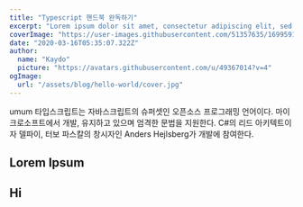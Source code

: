 ```yaml
---
title: "Typescript 핸드북 완독하기"
excerpt: "Lorem ipsum dolor sit amet, consectetur adipiscing elit, sed do eiusmod tempor incididunt ut labore et dolore magna aliqua. Praesent elementum facilisis leo vel fringilla est ullamcorper eget. At imperdiet dui accumsan sit amet nulla facilities morbi tempus."
coverImage: "https://user-images.githubusercontent.com/51357635/169959116-1eba5edf-89c0-4b2a-8268-4482c27648e9.png"
date: "2020-03-16T05:35:07.322Z"
author:
  name: "Kaydo"
  picture: "https://avatars.githubusercontent.com/u/49367014?v=4"
ogImage:
  url: "/assets/blog/hello-world/cover.jpg"
---
```


<span>umum</span>
타입스크립트는 자바스크립트의 슈퍼셋인 오픈소스 프로그래밍 언어이다. 마이크로소프트에서
개발, 유지하고 있으며 엄격한 문법을 지원한다. C#의 리드 아키텍트이자 델파이, 터보
파스칼의 창시자인 Anders Hejlsberg가 개발에 참여한다.

## Lorem Ipsum

## Hi

